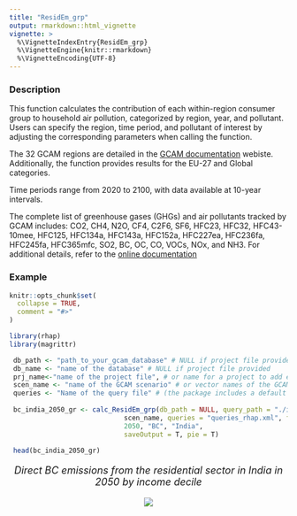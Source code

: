 ```yaml
---
title: "ResidEm_grp"
output: rmarkdown::html_vignette
vignette: >
  %\VignetteIndexEntry{ResidEm_grp}
  %\VignetteEngine{knitr::rmarkdown}
  %\VignetteEncoding{UTF-8}
---
```

### Description
This function calculates the contribution of each within-region consumer group to household air pollution, categorized by region, year, and pollutant. Users can specify the region, time period, and pollutant of interest by adjusting the corresponding parameters when calling the function.

The 32 GCAM regions are detailed in the [GCAM documentation](https://github.com/JGCRI/gcam-doc/blob/gh-pages/overview.md) webiste. Additionally, the function provides results for the EU-27 and Global categories.

Time periods range from 2020 to 2100, with data available at 10-year intervals.

The complete list of greenhouse gases (GHGs) and air pollutants tracked by GCAM includes: CO2, CH4, N2O, CF4, C2F6, SF6, HFC23, HFC32, HFC43-10mee, HFC125, HFC134a, HFC143a, HFC152a, HFC227ea, HFC236fa, HFC245fa, HFC365mfc, SO2, BC, OC, CO, VOCs, NOx, and NH3. For additional details, refer to the [online documentation](https://github.com/JGCRI/gcam-doc/blob/gh-pages/emissions.md)


### Example

```r
knitr::opts_chunk$set(
  collapse = TRUE,
  comment = "#>"
)
```

```r
library(rhap)
library(magrittr)

 db_path <- "path_to_your_gcam_database" # NULL if project file provided
 db_name <- "name of the database" # NULL if project file provided
 prj_name<-"name of the project file", # or name for a project to add extracted results to (any name should work, avoid spaces just in case)
 scen_name <- "name of the GCAM scenario" # or vector names of the GCAM scenarios to be processed
 queries <- "Name of the query file" # (the package includes a default query file that includes all the queries required in every function in the package, "queries_rhap.xml")
 
 bc_india_2050_gr <- calc_ResidEm_grp(db_path = NULL, query_path = "./inst/extdata", db_name = NULL, prj_name = "test_gcam7p1.dat",
                             scen_name, queries = "queries_rhap.xml", final_db_year = 2100,
                             2050, "BC", "India",
                             saveOutput = T, pie = T) 

 head(bc_india_2050_gr)

```

<!-------------------------->
<!-------------------------->
<p align="center" style="font-size:18px;"> *Direct BC emissions from the residential sector in India in 2050 by income decile* </p>
<p align="center"> <img src="https://raw.githubusercontent.com/bc3LC/rhap/main/vignettes/vignetteFigs/ResidEm_grp_India_2050_BC.png"></p>

<!-------------------------->
<!-------------------------->
